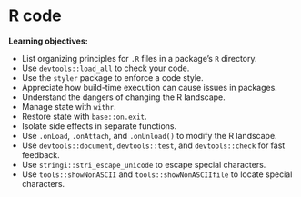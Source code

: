 # R code

:::LO
**Learning objectives:**

* List organizing principles for `.R` files in a package's `R` directory.
* Use `devtools::load_all` to check your code.
* Use the `styler` package to enforce a code style.
* Appreciate how build-time execution can cause issues in packages.
* Understand the dangers of changing the R landscape.
* Manage state with `withr`.
* Restore state with `base::on.exit`.
* Isolate side effects in separate functions.
* Use `.onLoad`, `.onAttach`, and `.onUnload()` to modify the R landscape.
* Use `devtools::document`, `devtools::test`, and `devtools::check` for fast feedback.
* Use `stringi::stri_escape_unicode` to escape special characters.
* Use `tools::showNonASCII` and `tools::showNonASCIIfile` to locate special characters.
:::
